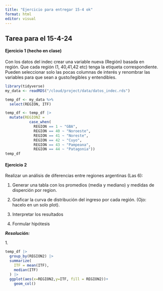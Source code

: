 ```yaml
---
title: "Ejercicio para entregar 15-4 ok"
format: html
editor: visual
---
```


## Tarea para el 15-4-24

#### Ejercicio 1 (hecho en clase)

Con los datos del indec crear una variable nueva (Región) basada en región. Que cada región (1, 40,41,42 etc) tenga la etiqueta correspondiente. Pueden seleccionar solo las pocas columnas de interés y renombrar las variables para que sean a gusto/legibles y entendibles.

```r
library(tidyverse) 
my_data <- readRDS("/cloud/project/data/datos_indec.rds")
```

```r
temp_df <- my_data %>%    
  select(REGION, ITF)
```

```r
temp_df <- temp_df |> 
  mutate(REGION2 = 
           case_when(
             REGION == 1 ~ "GBA",
             REGION == 40 ~ "Noroeste",
             REGION == 41 ~ "Noreste",
             REGION == 42 ~ "Cuyo",
             REGION == 43 ~ "Pampeana",
             REGION == 44 ~ "Patagonia"))
temp_df
```

#### Ejercicio 2

Realizar un análisis de diferencias entre regiones argentinas (Las 6):

1.  Generar una tabla con los promedios (media y mediano) y medidas de disperción por region.

2.  Graficar la curva de distribución del ingreso por cada región. (Ojo: hacelo en un solo plot).

3.  Interpretar los resultados

4.  Formular hipótesis

***Resolución:***

1\.

```r
temp_df |> 
  group_by(REGION2) |> 
  summarize(
    ITF = mean(ITF), 
    median(ITF)
  ) |> 
  ggplot(aes(x=REGION2,y=ITF, fill = REGION2))+
    geom_col()
```
